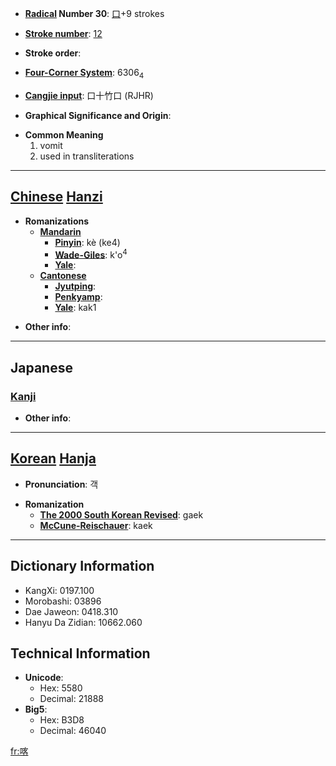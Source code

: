 * '''[[Wiktionary:Chinese radical index| Radical]] Number 30''': [[Wiktionary:Chinese radical index 口|口]]+9 strokes

* '''[[Wiktionary:Chinese total strokes index|Stroke number]]''': [[Wiktionary:Chinese total strokes index 12|12]]

* '''Stroke order''': 

* '''[[Wiktionary:Chinese four corner index|Four-Corner System]]''': 6306<sub>4</sub>

* '''[[Wiktionary:Chinese Cangjie index|Cangjie input]]''': 口十竹口 (RJHR)

* '''Graphical Significance and Origin''': 

* '''Common Meaning'''
*#vomit
*# used in transliterations


----

== [[Chinese]] [[Hanzi]] ==

* '''Romanizations'''
** '''[[Mandarin]]'''
*** '''[[Pinyin]]''': kè (ke4)
*** '''[[Wade-Giles]]''': k'o<sup>4</sup>
*** '''[[Yale]]''': 
** '''[[Cantonese]]'''
*** '''[[Jyutping]]''':
*** '''[[Penkyamp]]''': 
*** '''[[Yale]]''': kak1

* '''Other info''': 

----

==Japanese==
===[[Kanji]]===
{{kanji|on readings=[[かく]] (kaku)|kun readings=[[はく]] (haku)}}

* '''Other info''':  

----

== [[Korean]] [[Hanja]] ==

* '''Pronunciation''': 객

* '''Romanization'''
** '''[[The 2000 South Korean Revised Romanization|The 2000 South Korean Revised]]''': gaek
** '''[[McCune-Reischauer]]''': kaek

----

== Dictionary Information ==

* KangXi: 0197.100
* Morobashi: 03896
* Dae Jaweon: 0418.310
* Hanyu Da Zidian: 10662.060

== Technical Information ==

* '''Unicode''':
** Hex: 5580
** Decimal: 21888
* '''Big5''':
** Hex: B3D8
** Decimal: 46040

[[fr:喀]]